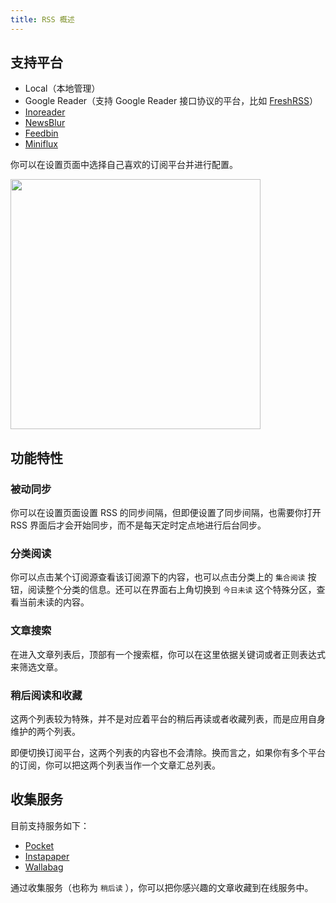 ```yaml
---
title: RSS 概述
---
```



## 支持平台

- Local（本地管理）
- Google Reader（支持 Google Reader 接口协议的平台，比如 [FreshRSS](https://www.freshrss.org)）
- [Inoreader](https://www.inoreader.com)
- [NewsBlur](https://www.newsblur.com)
- [Feedbin](https://feedbin.com)
- [Miniflux](https://miniflux.app)

你可以在设置页面中选择自己喜欢的订阅平台并进行配置。

<img src={rss} width="400px" />

## 功能特性

### 被动同步

你可以在设置页面设置 RSS 的同步间隔，但即便设置了同步间隔，也需要你打开 RSS 界面后才会开始同步，而不是每天定时定点地进行后台同步。

### 分类阅读

你可以点击某个订阅源查看该订阅源下的内容，也可以点击分类上的 `集合阅读` 按钮，阅读整个分类的信息。还可以在界面右上角切换到 `今日未读` 这个特殊分区，查看当前未读的内容。

### 文章搜索

在进入文章列表后，顶部有一个搜索框，你可以在这里依据关键词或者正则表达式来筛选文章。

### 稍后阅读和收藏

这两个列表较为特殊，并不是对应着平台的稍后再读或者收藏列表，而是应用自身维护的两个列表。

即便切换订阅平台，这两个列表的内容也不会清除。换而言之，如果你有多个平台的订阅，你可以把这两个列表当作一个文章汇总列表。

## 收集服务

目前支持服务如下：

- [Pocket](https://getpocket.com)
- [Instapaper](https://www.instapaper.com)
- [Wallabag](https://github.com/wallabag/wallabag)

通过收集服务（也称为 `稍后读` ），你可以把你感兴趣的文章收藏到在线服务中。